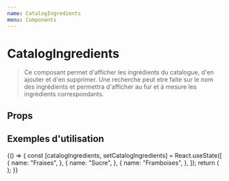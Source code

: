 ```yaml
---
name: CatalogIngredients
menu: Components
---
```


# CatalogIngredients


> Ce composant permet d'afficher les ingrédients du catalogue, d'en ajouter
> et d'en supprimer. Une recherche peut etre faite sur le nom des ingrédients et
> permettra d'afficher au fur et à mesure les ingrédients correspondants.

## Props

<Props of={CatalogIngredients} />

## Exemples d'utilisation

<Playground>
  {() => {
    const [catalogIngredients, setCatalogIngredients] = React.useState([
      {
        name: "Fraises",
      },
      {
        name: "Sucre",
      },
      {
        name: "Framboises",
      },
    ]);
    return (
      <CatalogIngredients
        possibleIngredients={catalogIngredients}
        updatePossibleIngredients={setCatalogIngredients}
      />
    );
  }}
</Playground>
